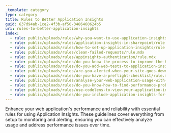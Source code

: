 ```yaml
---
_template: category
type: category
title: Rules to Better Application Insights
guid: 637d94ab-1ce2-4f3b-af50-3486460624b5
uri: rules-to-better-application-insights
index:
  - rule: public/uploads/rules/why-you-want-to-use-application-insights/rule.mdx
  - rule: public/uploads/rules/application-insights-in-sharepoint/rule.mdx
  - rule: public/uploads/rules/how-to-set-up-application-insights/rule.mdx
  - rule: public/uploads/rules/clean-failed-requests/rule.mdx
  - rule: public/uploads/rules/appinsights-authentication/rule.mdx
  - rule: public/uploads/rules/do-you-know-the-process-to-improve-the-health-of-your-web-application/rule.mdx
  - rule: public/uploads/rules/do-you-add-web-tests-to-application-insights-to-montior-trends-over-time/rule.mdx
  - rule: public/uploads/rules/are-you-alerted-when-your-site-goes-down/rule.mdx
  - rule: public/uploads/rules/do-you-have-a-preflight-checklist/rule.mdx
  - rule: public/uploads/rules/analyse-your-web-application-usage-with-application-insights/rule.mdx
  - rule: public/uploads/rules/do-you-know-how-to-find-performance-problems-with-application-insights/rule.mdx
  - rule: public/uploads/rules/use-codelens-to-view-your-application-insights-data/rule.mdx
  - rule: public/uploads/rules/do-you-include-application-insights-for-visual-studio-online-in-your-website/rule.mdx
---
```


Enhance your web application's performance and reliability with essential rules for using Application Insights. These guidelines cover everything from setup to monitoring and alerting, ensuring you can effectively analyze usage and address performance issues over time.
